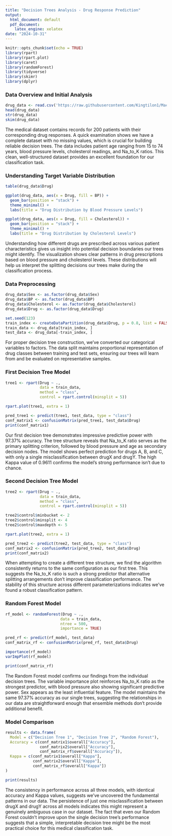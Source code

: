 ---
title: "Decision Trees Analysis - Drug Response Prediction"
output:
  html_document: default
  pdf_document:
    latex_engine: xelatex
date: "2024-10-31"
---

```{r setup, include=FALSE}
knitr::opts_chunk$set(echo = TRUE)
library(rpart)
library(rpart.plot)
library(caret)
library(randomForest)
library(tidyverse)
library(skimr)
library(dplyr)
```

### Data Overview and Initial Analysis

```{r}
drug_data <- read.csv('https://raw.githubusercontent.com/Kingtilon1/MachineLearning-BigData/refs/heads/main/DecisionTree/drug200.csv')
head(drug_data)
str(drug_data)
skim(drug_data)
```

The medical dataset contains records for 200 patients with their corresponding drug responses. A quick examination shows we have a complete dataset with no missing values, which is crucial for building reliable decision trees. The data includes patient age ranging from 15 to 74 years, blood pressure levels, cholesterol readings, and Na_to_K ratios. This clean, well-structured dataset provides an excellent foundation for our classification task.

### Understanding Target Variable Distribution

```{r}
table(drug_data$Drug)

ggplot(drug_data, aes(x = Drug, fill = BP)) +
  geom_bar(position = "stack") +
  theme_minimal() +
  labs(title = "Drug Distribution by Blood Pressure Levels")

ggplot(drug_data, aes(x = Drug, fill = Cholesterol)) +
  geom_bar(position = "stack") +
  theme_minimal() +
  labs(title = "Drug Distribution by Cholesterol Levels")
```

Understanding how different drugs are prescribed across various patient characteristics gives us insight into potential decision boundaries our trees might identify. The visualization shows clear patterns in drug prescriptions based on blood pressure and cholesterol levels. These distributions will help us interpret the splitting decisions our trees make during the classification process.

### Data Preprocessing

```{r}
drug_data$Sex <- as.factor(drug_data$Sex)
drug_data$BP <- as.factor(drug_data$BP)
drug_data$Cholesterol <- as.factor(drug_data$Cholesterol)
drug_data$Drug <- as.factor(drug_data$Drug)

set.seed(123)
train_index <- createDataPartition(drug_data$Drug, p = 0.8, list = FALSE)
train_data <- drug_data[train_index, ]
test_data <- drug_data[-train_index, ]
```

For proper decision tree construction, we've converted our categorical variables to factors. The data split maintains proportional representation of drug classes between training and test sets, ensuring our trees will learn from and be evaluated on representative samples.

### First Decision Tree Model

```{r}
tree1 <- rpart(Drug ~ ., 
               data = train_data,
               method = "class",
               control = rpart.control(minsplit = 5))

rpart.plot(tree1, extra = 1)

pred_tree1 <- predict(tree1, test_data, type = "class")
conf_matrix1 <- confusionMatrix(pred_tree1, test_data$Drug)
print(conf_matrix1)
```

Our first decision tree demonstrates impressive predictive power with 97.37% accuracy. The tree structure reveals that Na_to_K ratio serves as the primary splitting criterion, followed by blood pressure and age as secondary decision nodes. The model shows perfect prediction for drugs A, B, and C, with only a single misclassification between drugX and drugY. The high Kappa value of 0.9611 confirms the model's strong performance isn't due to chance.

### Second Decision Tree Model

```{r}
tree2 <- rpart(Drug ~ ., 
               data = train_data,
               method = "class",
               control = rpart.control(minsplit = 5))

tree2$control$minbucket <- 2
tree2$control$minsplit <- 4
tree2$control$maxdepth <- 5

rpart.plot(tree2, extra = 1)

pred_tree2 <- predict(tree2, test_data, type = "class")
conf_matrix2 <- confusionMatrix(pred_tree2, test_data$Drug)
print(conf_matrix2)
```

When attempting to create a different tree structure, we find the algorithm consistently returns to the same configuration as our first tree. This suggests the Na_to_K ratio is such a strong predictor that alternative splitting arrangements don't improve classification performance. The stability of this structure across different parameterizations indicates we've found a robust classification pattern.

### Random Forest Model

```{r}
rf_model <- randomForest(Drug ~ ., 
                        data = train_data,
                        ntree = 500,
                        importance = TRUE)

pred_rf <- predict(rf_model, test_data)
conf_matrix_rf <- confusionMatrix(pred_rf, test_data$Drug)

importance(rf_model)
varImpPlot(rf_model)

print(conf_matrix_rf)
```

The Random Forest model confirms our findings from the individual decision trees. The variable importance plot reinforces Na_to_K ratio as the strongest predictor, with blood pressure also showing significant predictive power. Sex appears as the least influential feature. The model maintains the same 97.37% accuracy as our single trees, suggesting the relationships in our data are straightforward enough that ensemble methods don't provide additional benefit.

### Model Comparison

```{r}
results <- data.frame(
  Model = c("Decision Tree 1", "Decision Tree 2", "Random Forest"),
  Accuracy = c(conf_matrix1$overall["Accuracy"],
               conf_matrix2$overall["Accuracy"],
               conf_matrix_rf$overall["Accuracy"]),
  Kappa = c(conf_matrix1$overall["Kappa"],
            conf_matrix2$overall["Kappa"],
            conf_matrix_rf$overall["Kappa"])
)

print(results)
```

The consistency in performance across all three models, with identical accuracy and Kappa values, suggests we've uncovered the fundamental patterns in our data. The persistence of just one misclassification between drugX and drugY across all models indicates this might represent a genuinely ambiguous case in our dataset. The fact that even our Random Forest couldn't improve upon the single decision tree's performance suggests that a simple, interpretable decision tree might be the most practical choice for this medical classification task.